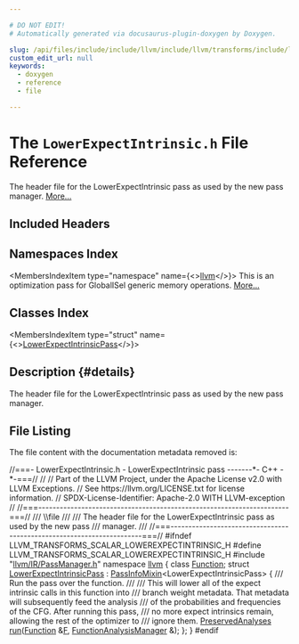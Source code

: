 ```yaml
---

# DO NOT EDIT!
# Automatically generated via docusaurus-plugin-doxygen by Doxygen.

slug: /api/files/include/include/llvm/include/llvm/transforms/include/llvm/transforms/scalar/lowerexpectintrinsic-h
custom_edit_url: null
keywords:
  - doxygen
  - reference
  - file

---
```





# The `LowerExpectIntrinsic.h` File Reference

<DoxygenPage pluginConfig={pluginConfig}>

The header file for the LowerExpectIntrinsic pass as used by the new pass manager. <a href="#details">More...</a>

## Included Headers

<IncludesList>
<IncludesListItem
  filePath="llvm/IR/PassManager.h"
  permalink="/docs/api/files/include/include/llvm/include/llvm/ir/passmanager-h"
  isLocal="true" />
</IncludesList>

## Namespaces Index

<MembersIndex>

<MembersIndexItem
  type="namespace"
  name={<><a href="/docs/api/namespaces/llvm">llvm</a></>}>
This is an optimization pass for GlobalISel generic memory operations. <a href="/docs/api/namespaces/llvm/#details">More...</a>
</MembersIndexItem>

</MembersIndex>

## Classes Index

<MembersIndex>

<MembersIndexItem
  type="struct"
  name={<><a href="/docs/api/structs/llvm/lowerexpectintrinsicpass">LowerExpectIntrinsicPass</a></>}>
</MembersIndexItem>

</MembersIndex>

## Description {#details}

The header file for the LowerExpectIntrinsic pass as used by the new pass manager.

## File Listing

The file content with the documentation metadata removed is:

<ProgramListing>

<Link id="l00001" /><CodeLine lineNumber="1"><Highlight kind="comment">//===- LowerExpectIntrinsic.h - LowerExpectIntrinsic pass -------&#42;- C++ -&#42;-===//</Highlight><Highlight kind="normal"></Highlight></CodeLine>
<Link id="l00002" /><CodeLine lineNumber="2"><Highlight kind="normal"></Highlight><Highlight kind="comment">//</Highlight><Highlight kind="normal"></Highlight></CodeLine>
<Link id="l00003" /><CodeLine lineNumber="3"><Highlight kind="normal"></Highlight><Highlight kind="comment">// Part of the LLVM Project, under the Apache License v2.0 with LLVM Exceptions.</Highlight><Highlight kind="normal"></Highlight></CodeLine>
<Link id="l00004" /><CodeLine lineNumber="4"><Highlight kind="normal"></Highlight><Highlight kind="comment">// See https://llvm.org/LICENSE.txt for license information.</Highlight><Highlight kind="normal"></Highlight></CodeLine>
<Link id="l00005" /><CodeLine lineNumber="5"><Highlight kind="normal"></Highlight><Highlight kind="comment">// SPDX-License-Identifier: Apache-2.0 WITH LLVM-exception</Highlight><Highlight kind="normal"></Highlight></CodeLine>
<Link id="l00006" /><CodeLine lineNumber="6"><Highlight kind="normal"></Highlight><Highlight kind="comment">//</Highlight><Highlight kind="normal"></Highlight></CodeLine>
<Link id="l00007" /><CodeLine lineNumber="7"><Highlight kind="normal"></Highlight><Highlight kind="comment">//===----------------------------------------------------------------------===//</Highlight><Highlight kind="comment"></Highlight></CodeLine>
<Link id="l00008" /><CodeLine lineNumber="8"><Highlight kind="comment">/// \\file</Highlight></CodeLine>
<Link id="l00009" /><CodeLine lineNumber="9"><Highlight kind="comment">///</Highlight></CodeLine>
<Link id="l00010" /><CodeLine lineNumber="10"><Highlight kind="comment">/// The header file for the LowerExpectIntrinsic pass as used by the new pass</Highlight></CodeLine>
<Link id="l00011" /><CodeLine lineNumber="11"><Highlight kind="comment">/// manager.</Highlight></CodeLine>
<Link id="l00012" /><CodeLine lineNumber="12"><Highlight kind="comment">///</Highlight><Highlight kind="normal"></Highlight></CodeLine>
<Link id="l00013" /><CodeLine lineNumber="13"><Highlight kind="normal"></Highlight><Highlight kind="comment">//===----------------------------------------------------------------------===//</Highlight><Highlight kind="normal"></Highlight></CodeLine>
<Link id="l00014" /><CodeLine lineNumber="14"><Highlight kind="normal"></Highlight></CodeLine>
<Link id="l00015" /><CodeLine lineNumber="15"><Highlight kind="normal"></Highlight><Highlight kind="preprocessor">#ifndef LLVM&#95;TRANSFORMS&#95;SCALAR&#95;LOWEREXPECTINTRINSIC&#95;H</Highlight><Highlight kind="normal"></Highlight></CodeLine>
<Link id="l00016" /><CodeLine lineNumber="16"><Highlight kind="normal"></Highlight><Highlight kind="preprocessor">#define LLVM&#95;TRANSFORMS&#95;SCALAR&#95;LOWEREXPECTINTRINSIC&#95;H</Highlight><Highlight kind="normal"></Highlight></CodeLine>
<Link id="l00017" /><CodeLine lineNumber="17"><Highlight kind="normal"></Highlight></CodeLine>
<Link id="l00018" /><CodeLine lineNumber="18"><Highlight kind="normal"></Highlight><Highlight kind="preprocessor">#include &quot;<a href="/docs/api/files/include/include/llvm/include/llvm/ir/passmanager-h">llvm/IR/PassManager.h</a>&quot;</Highlight><Highlight kind="normal"></Highlight></CodeLine>
<Link id="l00019" /><CodeLine lineNumber="19"><Highlight kind="normal"></Highlight></CodeLine>
<Link id="l00020" /><CodeLine lineNumber="20"><Highlight kind="normal"></Highlight><Highlight kind="keyword">namespace </Highlight><Highlight kind="normal"><a href="/docs/api/namespaces/llvm">llvm</a> &#123;</Highlight></CodeLine>
<Link id="l00021" /><CodeLine lineNumber="21"><Highlight kind="normal"></Highlight></CodeLine>
<Link id="l00022" /><CodeLine lineNumber="22"><Highlight kind="normal"></Highlight><Highlight kind="keyword">class </Highlight><Highlight kind="normal"><a href="/docs/api/classes/llvm/function">Function</a>;</Highlight></CodeLine>
<Link id="l00023" /><CodeLine lineNumber="23"><Highlight kind="normal"></Highlight></CodeLine>
<Link id="l00024" /><CodeLine lineNumber="24" lineLink="/docs/api/structs/llvm/lowerexpectintrinsicpass"><Highlight kind="normal"></Highlight><Highlight kind="keyword">struct </Highlight><Highlight kind="normal"><a href="/docs/api/structs/llvm/lowerexpectintrinsicpass">LowerExpectIntrinsicPass</a> : <a href="/docs/api/structs/llvm/passinfomixin">PassInfoMixin</a>&lt;LowerExpectIntrinsicPass&gt; &#123;</Highlight><Highlight kind="comment"></Highlight></CodeLine>
<Link id="l00025" /><CodeLine lineNumber="25"><Highlight kind="comment">  /// Run the pass over the function.</Highlight></CodeLine>
<Link id="l00026" /><CodeLine lineNumber="26"><Highlight kind="comment">  ///</Highlight></CodeLine>
<Link id="l00027" /><CodeLine lineNumber="27"><Highlight kind="comment">  /// This will lower all of the expect intrinsic calls in this function into</Highlight></CodeLine>
<Link id="l00028" /><CodeLine lineNumber="28"><Highlight kind="comment">  /// branch weight metadata. That metadata will subsequently feed the analysis</Highlight></CodeLine>
<Link id="l00029" /><CodeLine lineNumber="29"><Highlight kind="comment">  /// of the probabilities and frequencies of the CFG. After running this pass,</Highlight></CodeLine>
<Link id="l00030" /><CodeLine lineNumber="30"><Highlight kind="comment">  /// no more expect intrinsics remain, allowing the rest of the optimizer to</Highlight></CodeLine>
<Link id="l00031" /><CodeLine lineNumber="31"><Highlight kind="comment">  /// ignore them.</Highlight><Highlight kind="normal"></Highlight></CodeLine>
<Link id="l00032" /><CodeLine lineNumber="32"><Highlight kind="normal">  <a href="/docs/api/classes/llvm/preservedanalyses">PreservedAnalyses</a> <a href="/docs/api/structs/llvm/lowerexpectintrinsicpass/#afb59e74c5181b5a9fa8d58780be0699a">run</a>(<a href="/docs/api/classes/llvm/function">Function</a> &amp;<a href="/docs/api/files/lib/lib/support/md5-cpp/#a96d73bbd7af15cb1fc38c3f4a3bd82e9">F</a>, <a href="/docs/api/namespaces/llvm/#adce09a5a0de0e3177eb00e932734af2f">FunctionAnalysisManager</a> &amp;);</Highlight></CodeLine>
<Link id="l00033" /><CodeLine lineNumber="33"><Highlight kind="normal">&#125;;</Highlight></CodeLine>
<Link id="l00034" /><CodeLine lineNumber="34"><Highlight kind="normal"></Highlight></CodeLine>
<Link id="l00035" /><CodeLine lineNumber="35"><Highlight kind="normal">&#125;</Highlight></CodeLine>
<Link id="l00036" /><CodeLine lineNumber="36"><Highlight kind="normal"></Highlight></CodeLine>
<Link id="l00037" /><CodeLine lineNumber="37"><Highlight kind="normal"></Highlight><Highlight kind="preprocessor">#endif</Highlight></CodeLine>

</ProgramListing>


</DoxygenPage>
